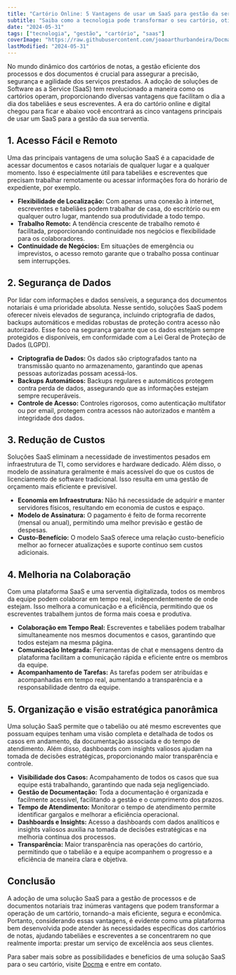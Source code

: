 ```yaml
---
title: "Cartório Online: 5 Vantagens de usar um SaaS para gestão da serventia"
subtitle: "Saiba como a tecnologia pode transformar o seu cartório, otimizando a gestão de processos e documentos notariais."
date: "2024-05-31"
tags: ["tecnologia", "gestão", "cartório", "saas"]
coverImage: "https://raw.githubusercontent.com/joaoarthurbandeira/DocmaBlogPosts/main/images/CartorioOnline.jpg"
lastModified: "2024-05-31"
---
```


No mundo dinâmico dos cartórios de notas, a gestão eficiente dos processos e dos documentos é crucial para assegurar a precisão, segurança e agilidade dos serviços prestados. A adoção de soluções de Software as a Service (SaaS) tem revolucionado a maneira como os cartórios operam, proporcionando diversas vantagens que facilitam o dia a dia dos tabeliães e seus escreventes. A era do cartório online e digital chegou para ficar e abaixo você encontrará as cinco vantagens principais de usar um SaaS para a gestão da sua serventia.

<CustomImage
  src="https://raw.githubusercontent.com/joaoarthurbandeira/DocmaBlogPosts/main/images/cartorio-online-gestao-processos-documentos.jpg"
  alt="cartório-online-gestão-processos-documentos"
/>

## 1. Acesso Fácil e Remoto

Uma das principais vantagens de uma solução SaaS é a capacidade de acessar documentos e casos notariais de qualquer lugar e a qualquer momento. Isso é especialmente útil para tabeliães e escreventes que precisam trabalhar remotamente ou acessar informações fora do horário de expediente, por exemplo.

- **Flexibilidade de Localização:** Com apenas uma conexão à internet, escreventes e tabeliães podem trabalhar de casa, do escritório ou em qualquer outro lugar, mantendo sua produtividade a todo tempo.
- **Trabalho Remoto:** A tendência crescente de trabalho remoto é facilitada, proporcionando continuidade nos negócios e flexibilidade para os colaboradores.
- **Continuidade de Negócios:** Em situações de emergência ou imprevistos, o acesso remoto garante que o trabalho possa continuar sem interrupções.

## 2. Segurança de Dados

Por lidar com informações e dados sensíveis, a segurança dos documentos notariais é uma prioridade absoluta. Nesse sentido, soluções SaaS podem oferecer níveis elevados de segurança, incluindo criptografia de dados, backups automáticos e medidas robustas de proteção contra acesso não autorizado. Esse foco na segurança garante que os dados estejam sempre protegidos e disponíveis, em conformidade com a Lei Geral de Proteção de Dados (LGPD).

- **Criptografia de Dados:** Os dados são criptografados tanto na transmissão quanto no armazenamento, garantindo que apenas pessoas autorizadas possam acessá-los.
- **Backups Automáticos:** Backups regulares e automáticos protegem contra perda de dados, assegurando que as informações estejam sempre recuperáveis.
- **Controle de Acesso:** Controles rigorosos, como autenticação multifator ou por email, protegem contra acessos não autorizados e mantêm a integridade dos dados.

## 3. Redução de Custos

Soluções SaaS eliminam a necessidade de investimentos pesados em infraestrutura de TI, como servidores e hardware dedicado. Além disso, o modelo de assinatura geralmente é mais acessível do que os custos de licenciamento de software tradicional. Isso resulta em uma gestão de orçamento mais eficiente e previsível.

- **Economia em Infraestrutura:** Não há necessidade de adquirir e manter servidores físicos, resultando em economia de custos e espaço.
- **Modelo de Assinatura:** O pagamento é feito de forma recorrente (mensal ou anual), permitindo uma melhor previsão e gestão de despesas.
- **Custo-Benefício:** O modelo SaaS oferece uma relação custo-benefício melhor ao fornecer atualizações e suporte contínuo sem custos adicionais.

## 4. Melhoria na Colaboração

Com uma plataforma SaaS e uma serventia digitalizada, todos os membros da equipe podem colaborar em tempo real, independentemente de onde estejam. Isso melhora a comunicação e a eficiência, permitindo que os escreventes trabalhem juntos de forma mais coesa e produtiva.

- **Colaboração em Tempo Real:** Escreventes e tabeliães podem trabalhar simultaneamente nos mesmos documentos e casos, garantindo que todos estejam na mesma página.
- **Comunicação Integrada:** Ferramentas de chat e mensagens dentro da plataforma facilitam a comunicação rápida e eficiente entre os membros da equipe.
- **Acompanhamento de Tarefas:** As tarefas podem ser atribuídas e acompanhadas em tempo real, aumentando a transparência e a responsabilidade dentro da equipe.

## 5. Organização e visão estratégica panorâmica

Uma solução SaaS permite que o tabelião ou até mesmo escreventes que possuam equipes tenham uma visão completa e detalhada de todos os casos em andamento, da documentação associada e do tempo de atendimento. Além disso, dashboards com insights valiosos ajudam na tomada de decisões estratégicas, proporcionando maior transparência e controle.

- **Visibilidade dos Casos:** Acompahamento de todos os casos que sua equipe está trabalhando, garantindo que nada seja negligenciado.
- **Gestão de Documentação:** Toda a documentação é organizada e facilmente acessível, facilitando a gestão e o cumprimento dos prazos.
- **Tempo de Atendimento:** Monitorar o tempo de atendimento permite identificar gargalos e melhorar a eficiência operacional.
- **Dashboards e Insights:** Acesso a dashboards com dados analíticos e insights valiosos auxilia na tomada de decisões estratégicas e na melhoria contínua dos processos.
- **Transparência:** Maior transparência nas operações do cartório, permitindo que o tabelião e a equipe acompanhem o progresso e a eficiência de maneira clara e objetiva.

## Conclusão

A adoção de uma solução SaaS para a gestão de processos e de documentos notariais traz inúmeras vantagens que podem transformar a operação de um cartório, tornando-a mais eficiente, segura e econômica. Portanto, considerando essas vantagens, é evidente como uma plataforma bem desenvolvida pode atender às necessidades específicas dos cartórios de notas, ajudando tabeliães e escreventes a se concentrarem no que realmente importa: prestar um serviço de excelência aos seus clientes.

Para saber mais sobre as possibilidades e benefícios de uma solução SaaS para o seu cartório, visite [Docma](https://www.docma.com.br/) e entre em contato.
